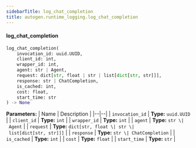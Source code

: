```yaml
---
sidebarTitle: log_chat_completion
title: autogen.runtime_logging.log_chat_completion
---
```


<code class="doc-symbol doc-symbol-heading doc-symbol-function"></code>
#### log_chat_completion
<a href="#autogen.runtime_logging..log_chat_completion" class="headerlink" title="Permanent link"></a>

```python
log_chat_completion(
    invocation_id: uuid.UUID,
    client_id: int,
    wrapper_id: int,
    agent: str | Agent,
    request: dict[str, float | str | list[dict[str, str]]],
    response: str | ChatCompletion,
    is_cached: int,
    cost: float,
    start_time: str
) -> None
```

    

<b>Parameters:</b>
| Name | Description |
|--|--|
| `invocation_id` | **Type:** `uuid.UUID` |
| `client_id` | **Type:** `int` |
| `wrapper_id` | **Type:** `int` |
| `agent` | **Type:** `str \| Agent` |
| `request` | **Type:** `dict[str, float \| str \| list[dict[str, str]]]` |
| `response` | **Type:** `str \| ChatCompletion` |
| `is_cached` | **Type:** `int` |
| `cost` | **Type:** `float` |
| `start_time` | **Type:** `str` |

<br />